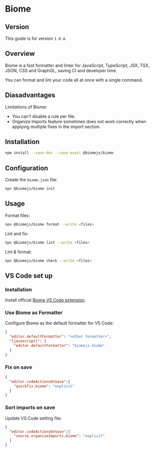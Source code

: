 # Biome

## Version

This guide is for version `1.9.4`.


## Overview

Biome is a fast formatter and linter for JavaScript, TypeScript, JSX, TSX, JSON, CSS and GraphQL, saving CI and developer time.

You can format and lint your code all at once with a single command.


## Diasadvantages

Limitations of Biome:
- You can't disable a rule per file.
- Organize Imports feature sometimes does not work correctly when applying multiple fixes in the import section.


## Installation

```sh npm2yarn
npm install --save-dev --save-exact @biomejs/biome
```


## Configuration

Create the `biome.json` file:
```sh
npx @biomejs/biome init
```

## Usage

Format files:
```sh
npx @biomejs/biome format --write <files>
```

Lint and fix:
```sh
npx @biomejs/biome lint --write <files>
```

Lint & format:
```sh
npx @biomejs/biome check --write <files>
```


## VS Code set up

### Installation

Install official [Biome VS Code extension](https://marketplace.visualstudio.com/items?itemName=biomejs.biome).


### Use Biome as Formatter

Configure Biome as the default formatter for VS Code:
```json filename=".vscode/settings.json"
{
  "editor.defaultFormatter": "<other formatter>",
  "[javascript]": {
    "editor.defaultFormatter": "biomejs.biome"
  }
}
```

### Fix on save

```json filename=".vscode/settings.json"
{
  "editor.codeActionsOnSave":{
    "quickfix.biome": "explicit"
  }
}
```


### Sort imports on save

Update VS Code setting file:
```json filename=".vscode/settings.json"
{
  "editor.codeActionsOnSave":{
    "source.organizeImports.biome": "explicit"
  }
}
```
